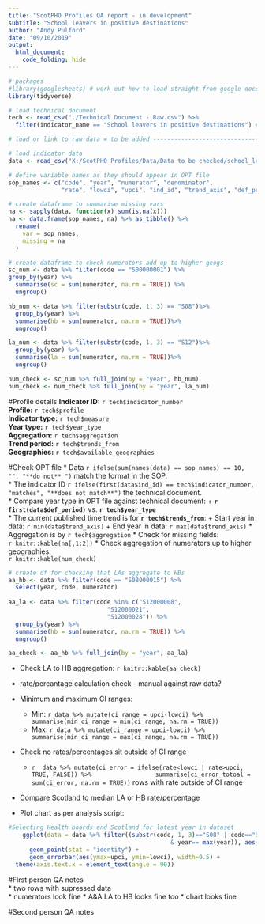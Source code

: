```yaml
---
title: "ScotPHO Profiles QA report - in development"
subtitle: "School leavers in positive destinations"
author: "Andy Pulford"
date: "09/10/2019"
output: 
  html_document:
    code_folding: hide
---
```


```r
# packages
#library(googlesheets) # work out how to load straight from google docs
library(tidyverse)

# load technical document
tech <- read_csv("./Technical Document - Raw.csv") %>% 
  filter(indicator_name == "School leavers in positive destinations") # copy from title

# load or link to raw data = to be added ----------------------------------

# load indicator data
data <- read_csv("X:/ScotPHO Profiles/Data/Data to be checked/school_leaver_destinations_shiny.csv")

# define variable names as they should appear in OPT file
sop_names <- c("code", "year", "numerator", "denominator", 
               "rate", "lowci", "upci", "ind_id", "trend_axis", "def_period" )

# create dataframe to summarise missing vars
na <- sapply(data, function(x) sum(is.na(x)))
na <- data.frame(sop_names, na) %>% as_tibble() %>% 
  rename(
    var = sop_names,
    missing = na
  )

# create dataframe to check numerators add up to higher geogs
sc_num <- data %>% filter(code == "S00000001") %>% 
group_by(year) %>% 
  summarise(sc = sum(numerator, na.rm = TRUE)) %>% 
  ungroup()

hb_num <- data %>% filter(substr(code, 1, 3) == "S08")%>% 
  group_by(year) %>% 
  summarise(hb = sum(numerator, na.rm = TRUE))%>% 
  ungroup()

la_num <- data %>% filter(substr(code, 1, 3) == "S12")%>% 
  group_by(year) %>% 
  summarise(la = sum(numerator, na.rm = TRUE))%>% 
  ungroup()

num_check <- sc_num %>% full_join(by = "year", hb_num)
num_check <- num_check %>% full_join(by = "year", la_num)

```

#Profile details
**Indicator ID:** `r tech$indicator_number`  
**Profile:** `r tech$profile`  
**Indicator type:**	`r tech$measure`  
**Year type:**	`r tech$year_type`  
**Aggregation:** `r tech$aggregation`  
**Trend period:** `r tech$trends_from`  
**Geographies:** `r tech$available_geographies`  

#Check OPT file
* Data `r ifelse(sum(names(data) == sop_names) == 10, "", "**do not** ")` match the format in the SOP.  
* The indicator ID  `r ifelse(first(data$ind_id) == tech$indicator_number, "matches", "**does not match**")` the technical document.  
* Compare year type in OPT file against technical document:
    + **`r first(data$def_period)`** vs. **`r tech$year_type`**  
* The current published time trend is for **`r tech$trends_from`**:
    + Start year in data: `r min(data$trend_axis)`
    + End year in data: `r max(data$trend_axis)`
* Aggregation is by `r tech$aggregation`
* Check for missing fields:  
`r knitr::kable(na[,1:2])`
* Check aggregation of numerators up to higher geographies:  
`r knitr::kable(num_check)`

```r
# create df for checking that LAs aggregate to HBs
aa_hb <- data %>% filter(code == "S08000015") %>% 
  select(year, code, numerator)
  
aa_la <- data %>% filter(code %in% c("S12000008",
                            "S12000021",
                            "S12000028")) %>% 
  group_by(year) %>% 
  summarise(hb = sum(numerator, na.rm = TRUE)) %>% 
  ungroup()

aa_check <- aa_hb %>% full_join(by = "year", aa_la)


```
* Check LA to HB aggregation:
`r knitr::kable(aa_check)`

* rate/percantage calculation check - manual against raw data?  
* Minimum and maximum CI ranges:  
    + Min: `r data %>% mutate(ci_range = upci-lowci) %>% 
    summarise(min_ci_range = min(ci_range, na.rm = TRUE))`  
    + Max: `r data %>% mutate(ci_range = upci-lowci) %>% 
    summarise(min_ci_range = max(ci_range, na.rm = TRUE))`
* Check no rates/percentages sit outside of CI range  
    + `r  data %>% mutate(ci_error = ifelse(rate<lowci | rate>upci, TRUE, FALSE)) %>% 
                  summarise(ci_error_totoal = sum(ci_error, na.rm = TRUE))` rows with rate outside of CI range
* Compare Scotland to median LA or HB rate/percentage  
* Plot chart as per analysis script:  
```r
#Selecting Health boards and Scotland for latest year in dataset
    ggplot(data = data %>% filter((substr(code, 1, 3)=="S08" | code=="S00000001") 
                                              & year== max(year)), aes(code, rate) ) +
      geom_point(stat = "identity") +
      geom_errorbar(aes(ymax=upci, ymin=lowci), width=0.5) + 
  theme(axis.text.x = element_text(angle = 90)) 
```

#First person QA notes  
* two rows with supressed data  
* numerators look fine
* A&A LA to HB looks fine too
* chart looks fine

#Second person QA notes  
<add here>  
